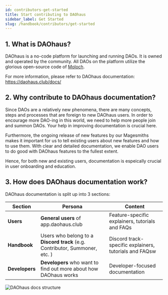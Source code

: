 ```yaml
---
id: contributors-get-started
title: Start contributing to DAOhaus
sidebar_label: Get Started 
slug: /handbook/contributors/get-started
--- 
```


## 1. What is DAOhaus?

DAOhaus is a no-code platform for launching and running DAOs. It is owned and operated by the community. All DAOs on the platform utilize the glorious open-source code of [Moloch](https://www.molochdao.com/).

For more information, please refer to DAOhaus documentation: https://daohaus.club/docs/

## 2. Why contribute to DAOhaus documentation? 
Since DAOs are a relatively new phenomena, there are many concepts, steps and processes that are foreign to new DAOhaus users. In order to encourage more DAO-ing in this world, we need to help more people join and summon DAOs. Your help in improving documentation is crucial here. 

Furthermore, the ongoing release of new features by our Magesmiths makes it important for us to tell existing users about new features and how to use them. With clear and detailed documentation, we enable DAO users to do good with DAOhaus features to the fullest extent. 

Hence, for both new and existing users, documentation is espeically crucial in user onboarding and education. 

## 3. How does DAOhaus documentation work? 

DAOhaus documentation is split up into 3 sections: 


| Section | Persona | Content |
| ------- | ------- | ------- |
| **Users**   | **General users** of app.daohaus.club    | Feature-specific explainers, tutorials and FAQs    |
| **Handbook**   | Users who belong to a **Discord track** (e.g. Contributor, Summoner, etc. )        |  Discord track-specific explainers, tutorials and FAQsw |
| **Developers**    |  **Developers** who want to find out more about how DAOhaus works       | Developer-focused documentation   |

![DAOhaus docs structure](https://i.imgur.com/t63VXTL.png)